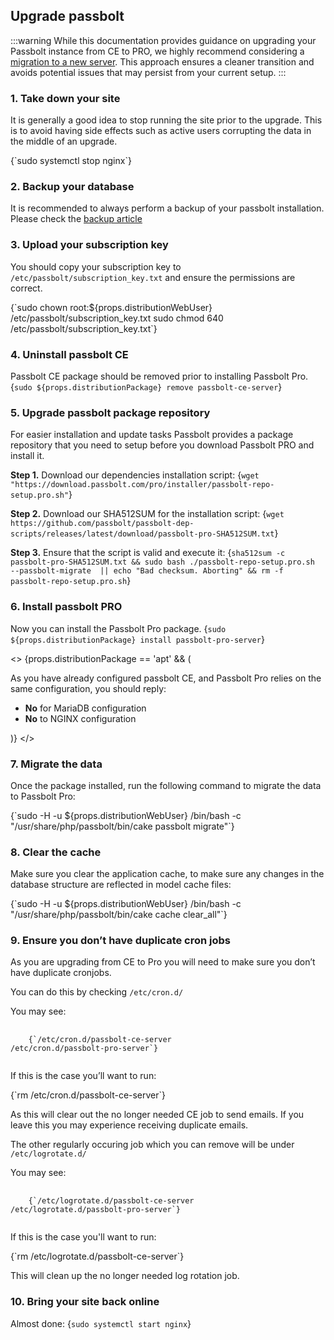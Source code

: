 
## Upgrade passbolt

:::warning
While this documentation provides guidance on upgrading your Passbolt instance from CE to PRO, we highly recommend considering a [migration to a new server](/hosting/migrate/server/). This approach ensures a cleaner transition and avoids potential issues that may persist from your current setup.
:::

### 1. Take down your site
   It is generally a good idea to stop running the site prior to the upgrade. This is to avoid having side effects such as active users corrupting the data in the middle of an upgrade.


<CodeBlock>
  {`sudo systemctl stop nginx`}
</CodeBlock>

### 2. Backup your database
It is recommended to always perform a backup of your passbolt installation. Please check the [backup article](/hosting/backup/from-packages/)

### 3. Upload your subscription key

You should copy your subscription key to `/etc/passbolt/subscription_key.txt` and ensure the permissions are correct.

<CodeBlock>
    {`sudo chown root:${props.distributionWebUser} /etc/passbolt/subscription_key.txt
sudo chmod 640 /etc/passbolt/subscription_key.txt`}
</CodeBlock>

### 4. Uninstall passbolt CE

Passbolt CE package should be removed prior to installing Passbolt Pro.
<CodeBlock>
  {`sudo ${props.distributionPackage} remove passbolt-ce-server`}
</CodeBlock>


### 5. Upgrade passbolt package repository

For easier installation and update tasks Passbolt provides a package repository that you need to setup before you download Passbolt PRO and install it.

__Step 1.__ Download our dependencies installation script:
<CodeBlock>
  {`wget "https://download.passbolt.com/pro/installer/passbolt-repo-setup.pro.sh"`}
</CodeBlock>

__Step 2.__ Download our SHA512SUM for the installation script:
<CodeBlock>
  {`wget https://github.com/passbolt/passbolt-dep-scripts/releases/latest/download/passbolt-pro-SHA512SUM.txt`}
</CodeBlock>

__Step 3.__ Ensure that the script is valid and execute it:
<CodeBlock>
  {`sha512sum -c passbolt-pro-SHA512SUM.txt && sudo bash ./passbolt-repo-setup.pro.sh  --passbolt-migrate  || echo "Bad checksum. Aborting" && rm -f passbolt-repo-setup.pro.sh`}
</CodeBlock>

### 6. Install passbolt PRO

Now you can install the Passbolt Pro package.
<CodeBlock>
  {`sudo ${props.distributionPackage} install passbolt-pro-server`}
</CodeBlock>

<>
  {props.distributionPackage == 'apt' && (
    <div>
      <p>As you have already configured passbolt CE, and Passbolt Pro relies on the same configuration, you should reply:</p>
      <ul>
        <li><b>No</b> for MariaDB configuration</li>
        <li><b>No</b> to NGINX configuration</li>
      </ul>
    </div>
  )}
</>

### 7. Migrate the data
Once the package installed, run the following command to migrate the data to Passbolt Pro:

<CodeBlock>
  {`sudo -H -u ${props.distributionWebUser} /bin/bash -c "/usr/share/php/passbolt/bin/cake passbolt migrate"`}
</CodeBlock>

### 8. Clear the cache
Make sure you clear the application cache, to make sure any changes in the database structure are reflected in model cache files:

<CodeBlock>
  {`sudo -H -u ${props.distributionWebUser} /bin/bash -c "/usr/share/php/passbolt/bin/cake cache clear_all"`}
</CodeBlock>

### 9. Ensure you don’t have duplicate cron jobs
As you are upgrading from CE to Pro you will need to make sure you don’t have duplicate cronjobs.

You can do this by checking `/etc/cron.d/`

You may see:

<pre className="prism-code language-bash">
  <code>
    {`/etc/cron.d/passbolt-ce-server
/etc/cron.d/passbolt-pro-server`}
  </code>
</pre>

If this is the case you’ll want to run:

<CodeBlock>
  {`rm /etc/cron.d/passbolt-ce-server`}
</CodeBlock>

As this will clear out the no longer needed CE job to send emails. If you leave this you may experience receiving duplicate emails.

The other regularly occuring job which you can remove will be under `/etc/logrotate.d/`

You may see:

<pre className="prism-code language-bash">
  <code>
    {`/etc/logrotate.d/passbolt-ce-server
/etc/logrotate.d/passbolt-pro-server`}
  </code>
</pre>

If this is the case you'll want to run:

<CodeBlock>
  {`rm /etc/logrotate.d/passbolt-ce-server`}
</CodeBlock>

This will clean up the no longer needed log rotation job.

### 10. Bring your site back online
Almost done:
<CodeBlock>
  {`sudo systemctl start nginx`}
</CodeBlock>
